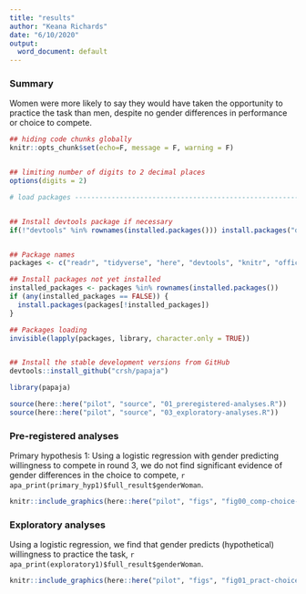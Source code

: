 ```yaml
---
title: "results"
author: "Keana Richards"
date: "6/10/2020"
output:
  word_document: default
---
```

### Summary 

Women were more likely to say they would have taken the opportunity to practice the task than men, despite no gender differences in performance or choice to compete.


```r

## hiding code chunks globally 
knitr::opts_chunk$set(echo=F, message = F, warning = F)


## limiting number of digits to 2 decimal places
options(digits = 2)

# load packages -----------------------------------------------------------


## Install devtools package if necessary
if(!"devtools" %in% rownames(installed.packages())) install.packages("devtools")


## Package names
packages <- c("readr", "tidyverse", "here", "devtools", "knitr", "officer")

## Install packages not yet installed
installed_packages <- packages %in% rownames(installed.packages())
if (any(installed_packages == FALSE)) {
  install.packages(packages[!installed_packages])
}

## Packages loading
invisible(lapply(packages, library, character.only = TRUE))


## Install the stable development versions from GitHub
devtools::install_github("crsh/papaja")

library(papaja)

source(here::here("pilot", "source", "01_preregistered-analyses.R"))
source(here::here("pilot", "source", "03_exploratory-analyses.R"))

```

### Pre-registered analyses


Primary hypothesis 1: Using a logistic regression with gender predicting willingness to compete in round 3, we do not find significant evidence of gender differences in the choice to compete, `r apa_print(primary_hyp1)$full_result$genderWoman`. 


```r


knitr::include_graphics(here::here("pilot", "figs", "fig00_comp-choice-by-gender-bar.png"))


```


### Exploratory analyses

Using a logistic regression, we find that gender predicts (hypothetical) willingness to practice the task, `r apa_print(exploratory1)$full_result$genderWoman`. 

```r

knitr::include_graphics(here::here("pilot", "figs", "fig01_pract-choice-by-gender-bar.png"))

```
